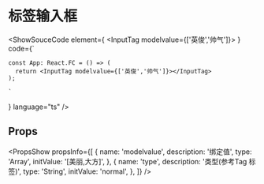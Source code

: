 

# 标签输入框

<ShowSouceCode
  element={
    <InputTag modelvalue={['英俊','帅气']}></InputTag>
  }
  code={`

    const App: React.FC = () => (
      return <InputTag modelvalue={['英俊','帅气']}></InputTag>
    );

    `
  }
  language="ts"
  />

## Props
<PropsShow propsInfo={[
  {
    name: 'modelvalue',
    description: '绑定值',
    type: 'Array',
    initValue: '[美丽,大方]',
  },
  {
    name: 'type',
    description: '类型(参考Tag 标签)',
    type: 'String',
    initValue: 'normal',
  },
]} />
